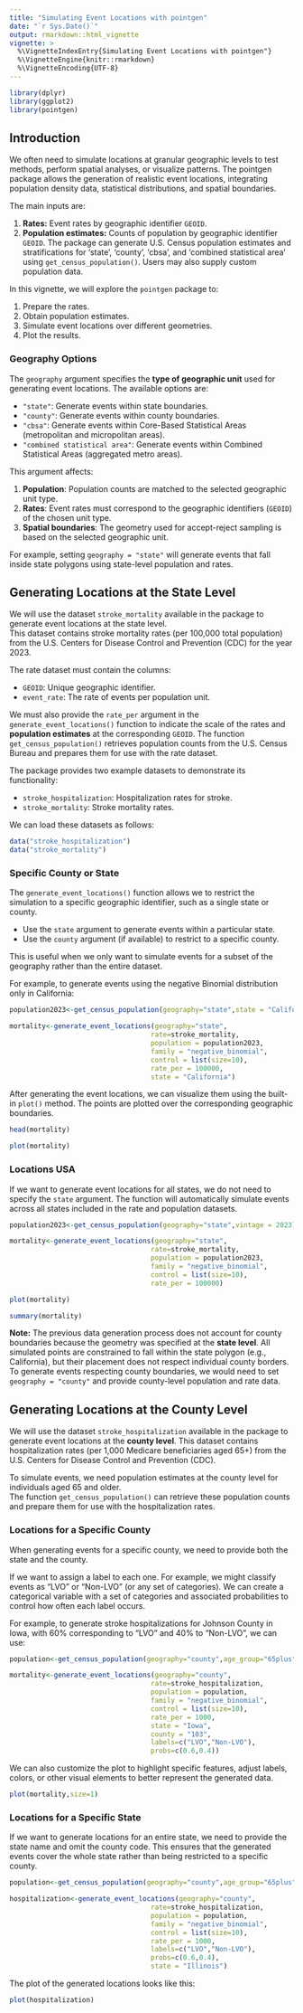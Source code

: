 ```yaml
---
title: "Simulating Event Locations with pointgen"
date: "`r Sys.Date()`"
output: rmarkdown::html_vignette
vignette: >
  %\VignetteIndexEntry{Simulating Event Locations with pointgen"}
  %\VignetteEngine{knitr::rmarkdown}
  %\VignetteEncoding{UTF-8}
---
```


```r
library(dplyr)
library(ggplot2)
library(pointgen)
```

## Introduction

We often need to simulate locations at granular geographic levels to test methods, perform spatial analyses, or visualize patterns. The pointgen package allows the generation of realistic event locations, integrating population density data, statistical distributions, and spatial boundaries.


The main inputs are:

1. **Rates:** Event rates by geographic identifier `GEOID`. 
2. **Population estimates:** Counts of population by geographic identifier `GEOID`.
The package can generate U.S. Census population estimates and stratifications for 'state', 'county', 'cbsa', and 'combined statistical area' using `get_census_population()`. Users may also supply custom population data.


In this vignette, we will explore the `pointgen` package to:

1. Prepare the rates.
2. Obtain population estimates.  
3. Simulate event locations over different geometries.  
4. Plot the results.

### Geography Options

The `geography` argument specifies the **type of geographic unit** used for generating event locations. The available options are:

- `"state"`: Generate events within state boundaries.
- `"county"`: Generate events within county boundaries.
- `"cbsa"`: Generate events within Core-Based Statistical Areas (metropolitan and micropolitan areas).
- `"combined statistical area"`: Generate events within Combined Statistical Areas (aggregated metro areas).

This argument affects:

1. **Population**: Population counts are matched to the selected geographic unit type.
2. **Rates**: Event rates must correspond to the geographic identifiers (`GEOID`) of the chosen unit type.
3. **Spatial boundaries**: The geometry used for accept-reject sampling is based on the selected geographic unit.

For example, setting `geography = "state"` will generate events that fall inside state polygons using state-level population and rates.

## Generating Locations at the State Level


We will use the dataset `stroke_mortality` available in the package to generate event locations at the state level.  
This dataset contains stroke mortality rates (per 100,000 total population) from the U.S. Centers for Disease Control and Prevention (CDC) for the year 2023.

The rate dataset must contain the columns:

- `GEOID`: Unique geographic identifier.
- `event_rate`: The rate of events per population unit.  

We must also provide the `rate_per` argument in the `generate_event_locations()` function to indicate the scale of the rates and **population estimates** at the corresponding `GEOID`. The function `get_census_population()` retrieves population counts from the U.S. Census Bureau and prepares them for use with the rate dataset.

The package provides two example datasets to demonstrate its functionality:

- `stroke_hospitalization`: Hospitalization rates for stroke.
- `stroke_mortality`: Stroke mortality rates.

We can load these datasets as follows:

```r
data("stroke_hospitalization")
data("stroke_mortality")
```

### Specific County or State

The `generate_event_locations()` function allows we to restrict the simulation to a specific geographic identifier, such as a single state or county.  

- Use the `state` argument to generate events within a particular state.  
- Use the `county` argument (if available) to restrict to a specific county.  

This is useful when we only want to simulate events for a subset of the geography rather than the entire dataset.

For example, to generate events  using the negative Binomial distribution only in California:

```r
population2023<-get_census_population(geography="state",state = "California",vintage = 2023)

mortality<-generate_event_locations(geography="state",
                                   rate=stroke_mortality,
                                   population = population2023,
                                   family = "negative_binomial",
                                   control = list(size=10),
                                   rate_per = 100000,
                                   state = "California")

```
After generating the event locations, we can visualize them using the built-in `plot()` method. The points are plotted over the corresponding geographic boundaries. 

```r
head(mortality)
```


```r
plot(mortality)
```


### Locations USA

If we want to generate event locations for all states, we do not need to specify the `state` argument.  The function will automatically simulate events across all states included in the rate and population datasets.


```r
population2023<-get_census_population(geography="state",vintage = 2023)

mortality<-generate_event_locations(geography="state",
                                   rate=stroke_mortality,
                                   population = population2023,
                                   family = "negative_binomial",
                                   control = list(size=10),
                                   rate_per = 100000)
```


```r
plot(mortality)
```

```r
summary(mortality)
```

**Note:** The previous data generation process does not account for county boundaries because the geometry was specified at the **state level**.  All simulated points are constrained to fall within the state polygon (e.g., California), but their placement does not respect individual county borders. To generate events respecting county boundaries, we would need to set `geography = "county"` and provide county-level population and rate data.


## Generating Locations at the County Level

We will use the dataset `stroke_hospitalization` available in the package to generate event locations at the **county level**. This dataset contains hospitalization rates (per 1,000 Medicare beneficiaries aged 65+) from the U.S. Centers for Disease Control and Prevention (CDC).

To simulate events, we need population estimates at the county level for individuals aged 65 and older.  
The function `get_census_population()` can retrieve these population counts and prepare them for use with the hospitalization rates.

### Locations for a Specific County

When generating events for a specific county, we need to provide both the state and the county.

If we want to assign a label to each one. For example, we might classify events as "LVO" or "Non-LVO" (or any set of categories). We can create a categorical variable with a set of categories and associated probabilities to control how often each label occurs.

For example, to generate stroke hospitalizations for Johnson County in Iowa, with 60% corresponding to "LVO" and 40% to "Non-LVO", we can use:

```r
population<-get_census_population(geography="county",age_group="65plus", state="IOWA", county = "103", vintage = 2021)

mortality<-generate_event_locations(geography="county",
                                   rate=stroke_hospitalization,
                                   population = population,
                                   family = "negative_binomial",
                                   control = list(size=10),
                                   rate_per = 1000,
                                   state = "Iowa",
                                   county = "103",
                                   labels=c("LVO","Non-LVO"),
                                   probs=c(0.6,0.4))

```

We can also customize the plot to highlight specific features, adjust labels, colors, or other visual elements to better represent the generated data.

```r
plot(mortality,size=1)
```


### Locations for a Specific State

If we want to generate locations for an entire state, we need to provide the state name and omit the county code. This ensures that the generated events cover the whole state rather than being restricted to a specific county.

```r
population<-get_census_population(geography="county",age_group="65plus", state="ILLINOIS", vintage = 2021)

hospitalization<-generate_event_locations(geography="county",
                                   rate=stroke_hospitalization,
                                   population = population,
                                   family = "negative_binomial",
                                   control = list(size=10),
                                   rate_per = 1000,
                                   labels=c("LVO","Non-LVO"),
                                   probs=c(0.6,0.4),
                                   state = "Illinois")

```

The plot of the generated locations looks like this:

```r
plot(hospitalization)
```


